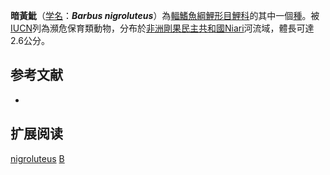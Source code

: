 {{Speciesbox 
| taxon = Barbus nigroluteus
| status = EN
| status_system = IUCN3.1
| authority = [[Pellegrin|Pellegrin]], 1930
| synonyms = 
}}

'''暗黃魮'''（[[学名|学名]]：'''''Barbus nigroluteus'''''）為[[輻鰭魚綱|輻鰭魚綱]][[鯉形目|鯉形目]][[鯉科|鯉科]]的其中一個[[種|種]]。被[[IUCN|IUCN]]列為瀕危保育類動物，分布於[[非洲|非洲]][[剛果民主共和國|剛果民主共和國]]Niari河流域，體長可達2.6公分。

== 参考文献 ==
*{{FishBase_species|genus=Barbus|species=nigroluteus|year=2011|month=12}}

== 扩展阅读 ==
{{refbegin}}
{{wikispecies-inline|Barbus nigroluteus|暗黃魮}}
{{refend}}
{{Taxonbar|from=Q2320391}}

[[Category:魮屬|nigroluteus]]
[[Category:1930年描述的魚類|B]]

{{魚類小作品}}